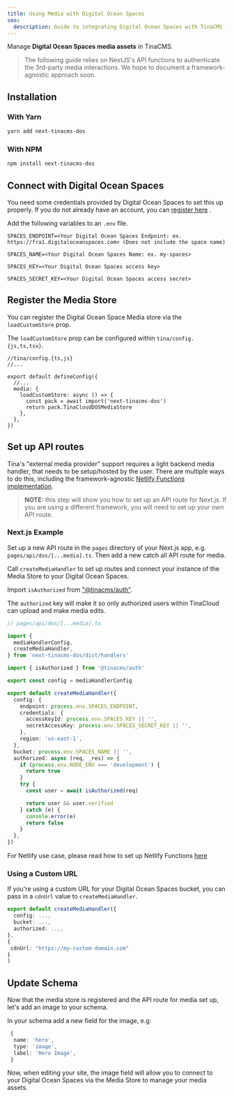 ```yaml
---
title: Using Media with Digital Ocean Spaces
seo:
  description: Guide to integrating Digital Ocean Spaces with TinaCMS for media management, including setup and configuration instructions.
---
```


Manage **Digital Ocean Spaces media assets** in TinaCMS.

> The following guide relies on NextJS's API functions to authenticate the 3rd-party media interactions. We hope to document a framework-agnostic approach soon.

## Installation

### With Yarn

```bash
yarn add next-tinacms-dos
```

### With NPM

```bash
npm install next-tinacms-dos
```

## Connect with Digital Ocean Spaces

You need some credentials provided by Digital Ocean Spaces to set this up properly. If you do not already have an account, you can [register here](https://cloud.digitalocean.com/registrations/new) .

Add the following variables to an `.env` file.

```env
SPACES_ENDPOINT=<Your Digital Ocean Spaces Endpoint: ex. https://fra1.digitaloceanspaces.com> (Does not include the space name)

SPACES_NAME=<Your Digital Ocean Spaces Name: ex. my-spaces>

SPACES_KEY=<Your Digital Ocean Spaces access key>

SPACES_SECRET_KEY=<Your Digital Ocean Spaces access secret>
```

## Register the Media Store

You can register the Digital Ocean Space Media store via the `loadCustomStore` prop.

The `loadCustomStore` prop can be configured within `tina/config.{js,ts,tsx}`.

```tsx
//tina/config.{ts,js}
//...

export default defineConfig({
  //...
  media: {
    loadCustomStore: async () => {
      const pack = await import('next-tinacms-dos')
      return pack.TinaCloudDOSMediaStore
    },
  },
})
```

## Set up API routes

Tina's "external media provider" support requires a light backend media handler, that needs to be setup/hosted by the user. There are multiple ways to do this, including the framework-agnostic [Netlify Functions implementation](/docs/reference/media/external/authentication/#netlify).

> **NOTE:** this step will show you how to set up an API route for Next.js. If you are using a different framework, you will need to set up your own API route.

### Next.js Example

Set up a new API route in the `pages` directory of your Next.js app, e.g. `pages/api/dos/[...media].ts`.
Then add a new catch all API route for media.

Call `createMediaHandler` to set up routes and connect your instance of the Media Store to your Digital Ocean Spaces.

Import `isAuthorized` from ["@tinacms/auth"](https://github.com/tinacms/tinacms/tree/main/packages/%40tinacms/auth).

The `authorized` key will make it so only authorized users within TinaCloud can upload and make media edits.

```ts
// pages/api/dos/[...media].ts

import {
  mediaHandlerConfig,
  createMediaHandler,
} from 'next-tinacms-dos/dist/handlers'

import { isAuthorized } from '@tinacms/auth'

export const config = mediaHandlerConfig

export default createMediaHandler({
  config: {
    endpoint: process.env.SPACES_ENDPOINT,
    credentials: {
      accessKeyId: process.env.SPACES_KEY || '',
      secretAccessKey: process.env.SPACES_SECRET_KEY || '',
    },
    region: 'us-east-1',
  },
  bucket: process.env.SPACES_NAME || '',
  authorized: async (req, _res) => {
    if (process.env.NODE_ENV === 'development') {
      return true
    }
    try {
      const user = await isAuthorized(req)

      return user && user.verified
    } catch (e) {
      console.error(e)
      return false
    }
  },
})
```

For Netlify use case, please read how to set up Netlify Functions [here](/docs/reference/media/external/authentication/#netlify)

### Using a Custom URL

If you're using a custom URL for your Digital Ocean Spaces bucket, you can pass in a `cdnUrl` value to `createMediaHandler`.

```ts
export default createMediaHandler({
  config: ...,
  bucket: ...,
  authorized: ...,
},
{
 cdnUrl: "https://my-custom-domain.com"
}
)
```

## Update Schema

Now that the media store is registered and the API route for media set up, let's add an image to your schema.

In your schema add a new field for the image, e.g:

```ts
 {
  name: 'hero',
  type: 'image',
  label: 'Hero Image',
 }
```

Now, when editing your site, the image field will allow you to connect to your Digital Ocean Spaces via the Media Store to manage your media assets.
